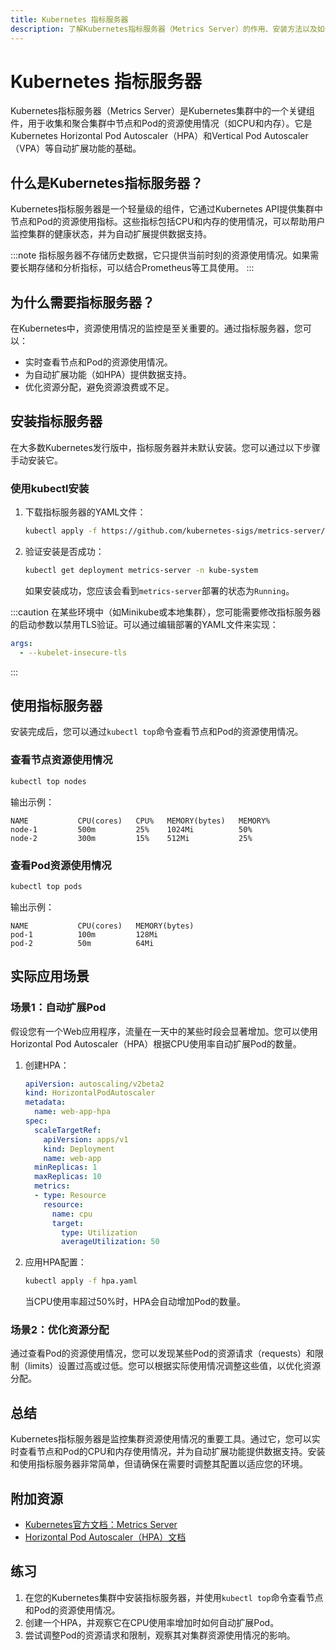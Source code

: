 ```yaml
---
title: Kubernetes 指标服务器
description: 了解Kubernetes指标服务器（Metrics Server）的作用、安装方法以及如何通过它监控集群资源使用情况。
---
```


# Kubernetes 指标服务器

Kubernetes指标服务器（Metrics Server）是Kubernetes集群中的一个关键组件，用于收集和聚合集群中节点和Pod的资源使用情况（如CPU和内存）。它是Kubernetes Horizontal Pod Autoscaler（HPA）和Vertical Pod Autoscaler（VPA）等自动扩展功能的基础。

## 什么是Kubernetes指标服务器？

Kubernetes指标服务器是一个轻量级的组件，它通过Kubernetes API提供集群中节点和Pod的资源使用指标。这些指标包括CPU和内存的使用情况，可以帮助用户监控集群的健康状态，并为自动扩展提供数据支持。

:::note
指标服务器不存储历史数据，它只提供当前时刻的资源使用情况。如果需要长期存储和分析指标，可以结合Prometheus等工具使用。
:::

## 为什么需要指标服务器？

在Kubernetes中，资源使用情况的监控是至关重要的。通过指标服务器，您可以：

- 实时查看节点和Pod的资源使用情况。
- 为自动扩展功能（如HPA）提供数据支持。
- 优化资源分配，避免资源浪费或不足。

## 安装指标服务器

在大多数Kubernetes发行版中，指标服务器并未默认安装。您可以通过以下步骤手动安装它。

### 使用kubectl安装

1. 下载指标服务器的YAML文件：

   ```bash
   kubectl apply -f https://github.com/kubernetes-sigs/metrics-server/releases/latest/download/components.yaml
   ```

2. 验证安装是否成功：

   ```bash
   kubectl get deployment metrics-server -n kube-system
   ```

   如果安装成功，您应该会看到`metrics-server`部署的状态为`Running`。

:::caution
在某些环境中（如Minikube或本地集群），您可能需要修改指标服务器的启动参数以禁用TLS验证。可以通过编辑部署的YAML文件来实现：

```yaml
args:
  - --kubelet-insecure-tls
```
:::

## 使用指标服务器

安装完成后，您可以通过`kubectl top`命令查看节点和Pod的资源使用情况。

### 查看节点资源使用情况

```bash
kubectl top nodes
```

输出示例：

```
NAME           CPU(cores)   CPU%   MEMORY(bytes)   MEMORY%
node-1         500m         25%    1024Mi          50%
node-2         300m         15%    512Mi           25%
```

### 查看Pod资源使用情况

```bash
kubectl top pods
```

输出示例：

```
NAME           CPU(cores)   MEMORY(bytes)
pod-1          100m         128Mi
pod-2          50m          64Mi
```

## 实际应用场景

### 场景1：自动扩展Pod

假设您有一个Web应用程序，流量在一天中的某些时段会显著增加。您可以使用Horizontal Pod Autoscaler（HPA）根据CPU使用率自动扩展Pod的数量。

1. 创建HPA：

   ```yaml
   apiVersion: autoscaling/v2beta2
   kind: HorizontalPodAutoscaler
   metadata:
     name: web-app-hpa
   spec:
     scaleTargetRef:
       apiVersion: apps/v1
       kind: Deployment
       name: web-app
     minReplicas: 1
     maxReplicas: 10
     metrics:
     - type: Resource
       resource:
         name: cpu
         target:
           type: Utilization
           averageUtilization: 50
   ```

2. 应用HPA配置：

   ```bash
   kubectl apply -f hpa.yaml
   ```

   当CPU使用率超过50%时，HPA会自动增加Pod的数量。

### 场景2：优化资源分配

通过查看Pod的资源使用情况，您可以发现某些Pod的资源请求（requests）和限制（limits）设置过高或过低。您可以根据实际使用情况调整这些值，以优化资源分配。

## 总结

Kubernetes指标服务器是监控集群资源使用情况的重要工具。通过它，您可以实时查看节点和Pod的CPU和内存使用情况，并为自动扩展功能提供数据支持。安装和使用指标服务器非常简单，但请确保在需要时调整其配置以适应您的环境。

## 附加资源

- [Kubernetes官方文档：Metrics Server](https://kubernetes.io/docs/tasks/debug-application-cluster/resource-metrics-pipeline/#metrics-server)
- [Horizontal Pod Autoscaler（HPA）文档](https://kubernetes.io/docs/tasks/run-application/horizontal-pod-autoscale/)

## 练习

1. 在您的Kubernetes集群中安装指标服务器，并使用`kubectl top`命令查看节点和Pod的资源使用情况。
2. 创建一个HPA，并观察它在CPU使用率增加时如何自动扩展Pod。
3. 尝试调整Pod的资源请求和限制，观察其对集群资源使用情况的影响。